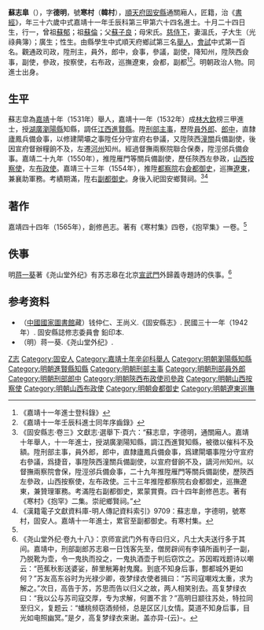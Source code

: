 {{Otheruses|other=名为苏德明的其他人物|苏德明}}
{{明清人物信息框
| 姓名 = 呂懷健
| 原名 =
| 圖片名稱= 
| 圖片大小 =
| 圖片說明 = 
| 最高職務 = 都察院右副都御史巡撫遼東兼贊理軍務
| 國家 = 大明 
| 爵位 =
| 籍貫 = [[順天府|順天府]][[固安縣|固安縣]]
| 族裔 = 
| 旗籍 = 
| 字號 = 字德明，號韓村
| 諡號 =
| 出生日期 = 弘治元年（1488年）十月二十四日
| 出生地點 = [[順天府|順天府]][[固安縣|固安縣]]
| 逝世日期 = 卒年不詳
| 逝世地點 = [[順天府|順天府]][[固安縣|固安縣]]
| 墓葬 =
| 配偶 = 溫氏
| 親屬 = 曾祖[[蘇郁|蘇郁]]，祖[[蘇倫|蘇倫]]，父[[蘇子良|蘇子良]]，母宋氏
| 出身 =
* 嘉靖十年辛卯科順天鄉試舉人
* 嘉靖十一年壬辰科同進士出身
| 經歷 =
| 著作 =  
*《寒村集》四卷
*《抱罕集》一卷
}}

'''蘇志皐'''（{{bd|1488年||？|catIdx=S蘇}}），字'''德明'''，號'''寒村'''（'''韓村'''），[[順天府|順天府]][[固安縣|固安縣]]通關廂人，匠籍，治《[[書經|書經]]》，年三十六歲中式嘉靖十一年壬辰科第三甲第六十四名進士。十月二十四日生，行一，曾祖[[蘇郁|蘇郁]]；祖[[蘇倫|蘇倫]]；父[[蘇子良|蘇子良]]；母宋氏。[[慈侍下|慈侍下]]，妻溫氏，子大生（光祿典簿）；廣生；性生。由縣學生中式順天府鄉試第三名[[舉人|舉人]]，[[會試|會試]]中式第一百名。觀通政司政，陞刑主，員外，郎中，僉事，參議，副使，降知州，陞陝西僉事，副使，參政，按察使，右布政，巡撫遼東，僉都，副都<ref>《嘉靖十一年進士登科錄》</ref><ref>《嘉靖十一年壬辰科進士同年序齒錄》</ref>。明朝政治人物。同進士出身。

==生平==
蘇志皐為[[嘉靖|嘉靖]]十年（1531年）舉人，嘉靖十一年（1532年）成[[林大欽|林大欽]]榜三甲進士，授[[湖廣|湖廣]][[瀏陽縣|瀏陽縣]]知縣，調任[[江西|江西]][[進賢縣|進賢縣]]。陞[[刑部|刑部]][[主事|主事]]，歷陞[[員外郎|員外郎]]、[[郎中|郎中]]，直隸廬鳳兵備僉事，以修建閘壩之事陞任分守宣府右參議，又陞陝西[[潼關|潼關]]兵備副使，後因宣府督辦糧餉不及，左遷[[河州|河州]]知州。經過督撫兩察院聯合保奏，陞涇邠兵備僉事。嘉靖二十九年（1550年），推陞雁門等關兵備副使，歷任陝西左參政，[[山西|山西]][[按察使|按察使]]，左[[布政使|布政使]]。嘉靖三十三年（1554年），推陞[[都察院|都察院]]右[[僉都御史|僉都御史]]，巡撫[[遼東|遼東]]，兼襄助軍務。考績期滿，陞右[[副都御史|副都御史]]。身後入祀固安鄉賢祠。<ref name="傳">《固安縣志·卷三》文獻志·選舉下·頁六：“蘇志皐，字德明，通關廂人。嘉靖十年舉人，十一年進士，授湖廣瀏陽知縣，調江西進賢知縣，被徵以催科不及額。陞刑部主事，員外郎，郎中，直隸廬鳳兵備僉事，爲建閘壩事陞分守宣府右參議，爲捷音，事陞陝西潼關兵備副使，以宣府督餉不及，謫河州知州。以督撫兩察院會保，陞涇邠兵備僉事，二十九年推陞雁門等關兵備副使，歷陝西左參政，山西按察使，左布政使。三十三年推陞都察院右僉都御史，巡撫遼東，兼贊理軍務。考滿陞右副都御史，累蒙賞賚。四十四年創修邑志。著有《寒村》《抱罕》二集。崇祀鄉賢祠。”</ref><ref>《漢籍電子文獻資料庫-明人傳記資料索引》9709：蘇志臯，字德明，號寒村，固安人。嘉靖十一年進士，累官至副都御史。有寒村集。</ref>

==著作==
嘉靖四十四年（1565年），創修邑志。著有《寒村集》四卷，《抱罕集》一卷。<ref name="傳" />

==佚事==
明[[蒋一葵|蒋一葵]]著《尧山堂外纪》有苏志皋在北京[[宣武門|宣武門]]外歸義寺題詩的佚事。<ref>《尧山堂外纪·卷九十八》：京师宣武门外有寺曰归义，凡士大夫送行多于其间。嘉靖中，刑部副郎苏志皋一日饯客先至，僧房辟间有李镇所画判子一副，乃脱靴为壶，令一鬼执而投之，一鬼执酒壶于判后窃饮之。苏因暇戏题诗以嘲云：“芭蕉秋影送婆娑，醉里觥筹射鬼魔。到底不知身后事，酆都城外更如何？”苏友高东谷时为光禄少卿，夜梦绿衣使者揖曰：“苏司寇嘲戏太重，求为解之。”次日，高告于苏，苏思而告以归义之故，两人相笑别去。高复梦绿衣曰：“我以公与苏司寇交厚，专为求解，何置不言？”高明日颛往苏处，特拉同至归义，复题云：“蟠桃频窃酒频倾，总是区区儿女情。莫道不知身后事，目光如电照幽冥。”是夕，高复梦绿衣来谢。盖亦异-{云}-。</ref>

== 参考资料 ==
{{reflist}}

*（[[中國國家圖書館|中國國家圖書館]]藏）钱仲仁、王尚义.《固安縣志》. 民國三十一年（1942年）. 固安縣誌修志委員會 鉛印本.
*（明）蒋一葵.《尧山堂外纪》.

{{嘉靖十一年壬辰科殿試金榜}}

{{Authority control}}
{{DEFAULTSORT:Su蘇}}
[[Category:蘇姓|Z志]]
[[Category:固安人|Category:固安人]]
[[Category:嘉靖十年辛卯科舉人|Category:嘉靖十年辛卯科舉人]]
[[Category:明朝瀏陽縣知縣|Category:明朝瀏陽縣知縣]]
[[Category:明朝進賢縣知縣|Category:明朝進賢縣知縣]]
[[Category:明朝刑部主事|Category:明朝刑部主事]]
[[Category:明朝刑部員外郎|Category:明朝刑部員外郎]]
[[Category:明朝刑部郎中|Category:明朝刑部郎中]]
[[Category:明朝陝西布政使司參政|Category:明朝陝西布政使司參政]]
[[Category:明朝山西按察使|Category:明朝山西按察使]]
[[Category:明朝山西布政使|Category:明朝山西布政使]]
[[Category:明朝僉都御史|Category:明朝僉都御史]]
[[Category:明朝遼東巡撫|Category:明朝遼東巡撫]]
